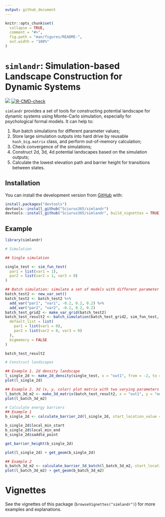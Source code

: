 ```yaml
---
output: github_document
---
```


<!-- README.md is generated from README.Rmd. Please edit that file -->

```r
knitr::opts_chunk$set(
  collapse = TRUE,
  comment = "#>",
  fig.path = "man/figures/README-",
  out.width = "100%"
)
```

# `simlandr`: Simulation-based Landscape Construction for Dynamic Systems


![](https://img.shields.io/badge/lifecycle-experimental-orange.svg) [![R-CMD-check](https://github.com/Sciurus365/simlandr/workflows/R-CMD-check/badge.svg)](https://github.com/Sciurus365/simlandr/actions)


`simlandr` provides a set of tools for constructing potential landscape for dynamic systems using Monte-Carlo simulation, especially for psychological formal models. It can help to:

1. Run batch simulations for different parameter values;
2. Store large simulation outputs into hard drive by reusable `hash_big.matrix` class, and perform out-of-memory calculation;
3. Check convergence of the simulations;
4. Construct 2d, 3d, 4d potential landscapes based on the simulation outputs;
5. Calculate the lowest elevation path and barrier height for transitions between states.

## Installation

You can install the development version from [GitHub](https://github.com/) with:

```r
install.packages("devtools")
devtools::install_github("Sciurus365/simlandr")
devtools::install_github("Sciurus365/simlandr", build_vignettes = TRUE) # Use this command if you want to build vignettes
```

## Example

```r
library(simlandr)

# Simulation

## Single simulation

single_test <- sim_fun_test(
  par1 = list(var1 = 1),
  par2 = list(var2 = 1, var3 = 0)
)

## Batch simulation: simulate a set of models with different parameter values
batch_test2 <- new_var_set()
batch_test2 <- batch_test2 %>%
  add_var("par1", "var1", -0.2, 0.2, 0.2) %>%
  add_var("par2", "var2", -0.2, 0.2, 0.2)
batch_test_grid2 <- make_var_grid(batch_test2)
batch_test_result2 <- batch_simulation(batch_test_grid2, sim_fun_test,
  default_list = list(
    par1 = list(var1 = 0),
    par2 = list(var2 = 0, var3 = 0)
  ),
  bigmemory = FALSE
)

batch_test_result2

# Construct landscapes

## Example 1. 2d density landscape
l_single_2d <- make_2d_density(single_test, x = "out1", from = -2, to = 2, adjust = 1)
plot(l_single_2d)

## Example 2. 3d (x, y, color) plot matrix with two varying parameters
l_batch_3d_m2 <- make_3d_matrix(batch_test_result2, x = "out1", y = "out2", rows = "var1", cols = "var2", lims = c(-3, 3, -3, 3), h = 0.001, kde_fun = "ks", zmax = 10, individual_landscape = TRUE)
plot(l_batch_3d_m2)

# Calculate energy barriers
## Example 1
b_single_2d <- calculate_barrier_2d(l_single_2d, start_location_value = -2, end_location_value = 2, start_r = 0.3, end_r = 0.3)

b_single_2d$local_min_start
b_single_2d$local_min_end
b_single_2d$saddle_point

get_barrier_height(b_single_2d)

plot(l_single_2d) + get_geom(b_single_2d)

## Example 2
b_batch_3d_m2 <- calculate_barrier_3d_batch(l_batch_3d_m2, start_location_value = c(-1, -1), end_location_value = c(1, 1), start_r = 0.3, end_r = 0.3)
plot(l_batch_3d_m2) + get_geom(b_batch_3d_m2)
```

# Vignettes

See the vignettes of this package (`browseVignettes("simlandr")`) for more examples and explanations.

<!-- devtools::build_readme() -->
